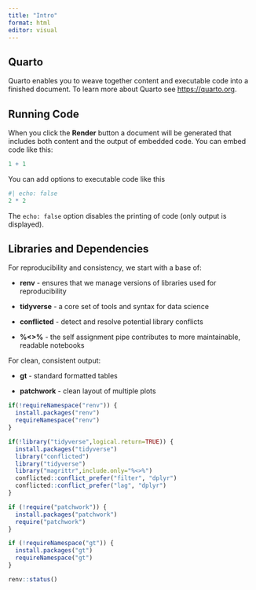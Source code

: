 ```yaml
---
title: "Intro"
format: html
editor: visual
---
```


## Quarto

Quarto enables you to weave together content and executable code into a finished document. To learn more about Quarto see <https://quarto.org>.

## Running Code

When you click the **Render** button a document will be generated that includes both content and the output of embedded code. You can embed code like this:

```r
1 + 1
```

You can add options to executable code like this

```r
#| echo: false
2 * 2
```

The `echo: false` option disables the printing of code (only output is displayed).

## Libraries and Dependencies

For reproducibility and consistency, we start with a base of:

-   **renv** - ensures that we manage versions of libraries used for reproducibility

-   **tidyverse** - a core set of tools and syntax for data science

-   **conflicted** - detect and resolve potential library conflicts

-   **%\<\>%** - the self assignment pipe contributes to more maintainable, readable notebooks

For clean, consistent output:

-   **gt** - standard formatted tables

-   **patchwork** - clean layout of multiple plots

```r
if(!requireNamespace("renv")) {
  install.packages("renv")
  requireNamespace("renv")
}

if(!library("tidyverse",logical.return=TRUE)) {
  install.packages("tidyverse")
  library("conflicted")
  library("tidyverse")
  library("magrittr",include.only="%<>%")
  conflicted::conflict_prefer("filter", "dplyr")
  conflicted::conflict_prefer("lag", "dplyr")
}

if (!require("patchwork")) {
  install.packages("patchwork")
  require("patchwork")
}

if (!requireNamespace("gt")) {
  install.packages("gt")
  requireNamespace("gt")
}

renv::status()
```
